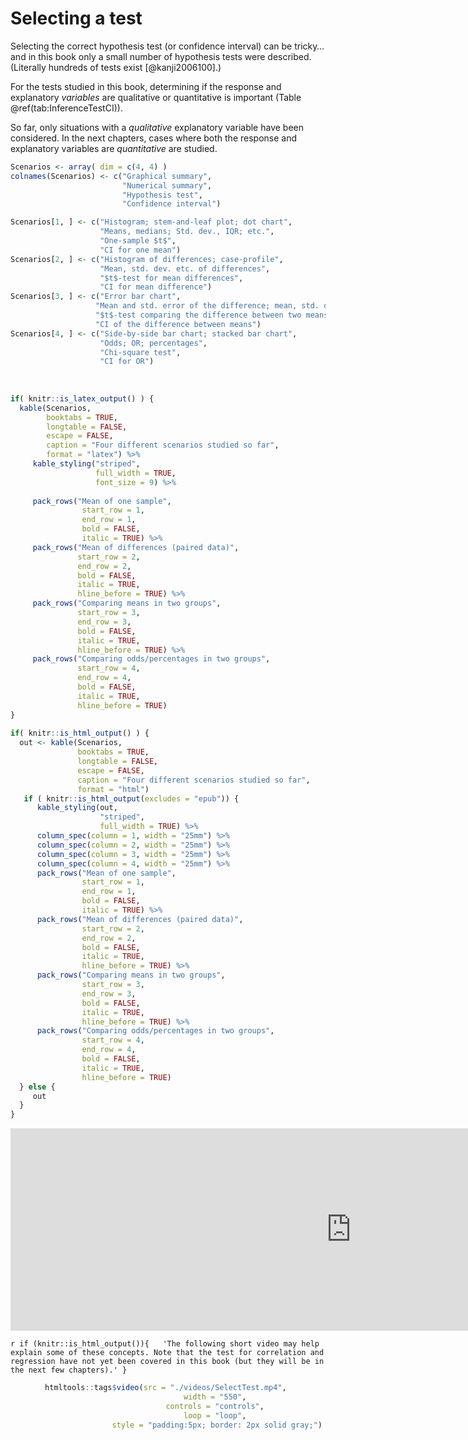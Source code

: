 # Selecting a test {#SelectTest}



Selecting the correct hypothesis test (or confidence interval) 
can be tricky...
and in this book only a small number of hypothesis tests
were described.
(Literally hundreds of tests exist 
[@kanji2006100].)

For the tests studied in this book,
determining if the response and explanatory *variables*
are qualitative or quantitative is important
(Table \@ref(tab:InferenceTestCI)).

So far,
only situations with a *qualitative* explanatory variable
have been considered.
In the next chapters,
cases where both the response and explanatory variables 
are *quantitative* are studied.







```r
Scenarios <- array( dim = c(4, 4) )
colnames(Scenarios) <- c("Graphical summary",
                         "Numerical summary",
                         "Hypothesis test",
                         "Confidence interval")

Scenarios[1, ] <- c("Histogram; stem-and-leaf plot; dot chart",
                    "Means, medians; Std. dev., IQR; etc.",
                    "One-sample $t$",
                    "CI for one mean")
Scenarios[2, ] <- c("Histogram of differences; case-profile",
                    "Mean, std. dev. etc. of differences",
                    "$t$-test for mean differences",
                    "CI for mean difference")
Scenarios[3, ] <- c("Error bar chart",
                   "Mean and std. error of the difference; mean, std. dev. etc. of each group",
                   "$t$-test comparing the difference between two means",
                   "CI of the difference between means")
Scenarios[4, ] <- c("Side-by-side bar chart; stacked bar chart",
                    "Odds; OR; percentages",
                    "Chi-square test",
                    "CI for OR")
                    
                    
                    
if( knitr::is_latex_output() ) {
  kable(Scenarios,
        booktabs = TRUE,
        longtable = FALSE,
        escape = FALSE,
        caption = "Four different scenarios studied so far",
        format = "latex") %>%
     kable_styling("striped", 
                   full_width = TRUE, 
                   font_size = 9) %>%
    
     pack_rows("Mean of one sample",                         
                start_row = 1, 
                end_row = 1, 
                bold = FALSE, 
                italic = TRUE) %>%
     pack_rows("Mean of differences (paired data)",          
               start_row = 2, 
               end_row = 2, 
               bold = FALSE, 
               italic = TRUE, 
               hline_before = TRUE) %>%
     pack_rows("Comparing means in two groups",   
               start_row = 3, 
               end_row = 3, 
               bold = FALSE, 
               italic = TRUE, 
               hline_before = TRUE) %>%
     pack_rows("Comparing odds/percentages in two groups",              
               start_row = 4, 
               end_row = 4, 
               bold = FALSE,
               italic = TRUE,
               hline_before = TRUE)
}                 
                    
if( knitr::is_html_output() ) {
  out <- kable(Scenarios,
               booktabs = TRUE,
               longtable = FALSE,
               escape = FALSE,
               caption = "Four different scenarios studied so far",
               format = "html")
   if ( knitr::is_html_output(excludes = "epub")) {
      kable_styling(out, 
                    "striped", 
                    full_width = TRUE) %>%
      column_spec(column = 1, width = "25mm") %>%
      column_spec(column = 2, width = "25mm") %>%
      column_spec(column = 3, width = "25mm") %>%
      column_spec(column = 4, width = "25mm") %>%
      pack_rows("Mean of one sample",                         
                start_row = 1, 
                end_row = 1, 
                bold = FALSE, 
                italic = TRUE) %>%
      pack_rows("Mean of differences (paired data)",          
                start_row = 2, 
                end_row = 2, 
                bold = FALSE, 
                italic = TRUE, 
                hline_before = TRUE) %>%
      pack_rows("Comparing means in two groups",   
                start_row = 3, 
                end_row = 3, 
                bold = FALSE, 
                italic = TRUE, 
                hline_before = TRUE) %>%
      pack_rows("Comparing odds/percentages in two groups",              
                start_row = 4, 
                end_row = 4, 
                bold = FALSE, 
                italic = TRUE, 
                hline_before = TRUE)
  } else {
     out
  }
}

```




<iframe src="https://h5p.org/h5p/embed/488122" width="1090" height="324" frameborder="0" allowfullscreen="allowfullscreen"></iframe><script src="https://h5p.org/sites/all/modules/h5p/library/js/h5p-resizer.js" charset="UTF-8"></script>



 
`r if (knitr::is_html_output()){
  'The following short video may help explain some of these concepts. Note that the test for correlation and regression have not yet been covered in this book (but they will be in the next few chapters).'
}`


<div style="text-align:center;">
```r
htmltools::tags$video(src = "./videos/SelectTest.mp4", 
                      width = "550", 
                      controls = "controls", 
                      loop = "loop", 
                      style = "padding:5px; border: 2px solid gray;")
```
</div>


